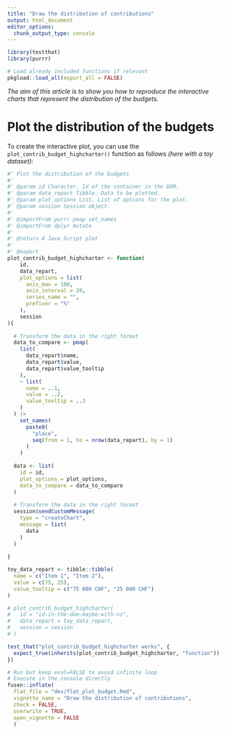 ```yaml
---
title: "Draw the distribution of contributions"
output: html_document
editor_options: 
  chunk_output_type: console
---
```


```r
library(testthat)
library(purrr)
```

```r
# Load already included functions if relevant
pkgload::load_all(export_all = FALSE)
```

*The aim of this article is to show you how to reproduce the interactive charts that represent the distribution of the budgets.*

# Plot the distribution of the budgets

To create the interactive plot,  you can use the `plot_contrib_budget_highcharter()` function as follows *(here with a toy dataset)*:

```r
#' Plot the distribution of the budgets
#' 
#' @param id Character. Id of the container in the DOM.
#' @param data_repart Tibble. Data to be plotted.
#' @param plot_options List. List of options for the plot.
#' @param session Session object.
#' 
#' @importFrom purrr pmap set_names
#' @importFrom dplyr mutate
#' 
#' @return A Java Script plot
#' 
#' @export
plot_contrib_budget_highcharter <- function(
    id,
    data_repart,
    plot_options = list(
      axis_max = 100,
      axis_interval = 20,
      series_name = "",
      prefixer = "%"
    ),
    session
){
  
  # Transform the data in the right format
  data_to_compare <- pmap(
    list(
      data_repart$name, 
      data_repart$value, 
      data_repart$value_tooltip
    ), 
    ~ list(
      name = ..1, 
      value = ..2, 
      value_tooltip = ..3
    )
  ) |> 
    set_names(
      paste0(
        "place", 
        seq(from = 1, to = nrow(data_repart), by = 1)
      )
    )
  
  data <- list(
    id = id,
    plot_options = plot_options,
    data_to_compare = data_to_compare
  )
  
  # Transform the data in the right format
  session$sendCustomMessage(
    type = "createChart",
    message = list(
      data
    )
  )
  
}
```

```r
toy_data_repart <- tibble::tibble(
  name = c("Item 1", "Item 2"),
  value = c(75, 25), 
  value_tooltip = c("75 000 CHF", "25 000 CHF")
)

# plot_contrib_budget_highcharter(
#   id = "id-in-the-dom-maybe-with-ns",
#   data_repart = toy_data_repart,
#   session = session
# )
```

```r
test_that("plot_contrib_budget_highcharter works", {
  expect_true(inherits(plot_contrib_budget_highcharter, "function")) 
})
```


```r
# Run but keep eval=FALSE to avoid infinite loop
# Execute in the console directly
fusen::inflate(
  flat_file = "dev/flat_plot_budget.Rmd", 
  vignette_name = "Draw the distribution of contributions", 
  check = FALSE,
  overwrite = TRUE, 
  open_vignette = FALSE
  )
```

